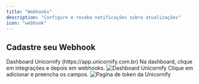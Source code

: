 ```yaml
---
title: "Webhooks"
description: "Configure e receba notificações sobre atualizações"
icon: "webhook"
---
```


## Cadastre seu Webhook

<Steps>
  <Step title="Acesse a dashboard da Unicornify">
    <Card>Dashboard Unicornify (https://app.unicornify.com.br)</Card>
  </Step>
  <Step title="Entre na página de webhooks">
    <Card>
      Na dashboard, clique em integrações e depois em webhooks.
      <img src="/images/webhook_page.png" alt="Dashboard Unicornify" />
    </Card>
  </Step>
  <Step title="configurando seu webhook">
    <Card>
      Clique em adicionar e preencha os campos.
      <img src="/images/webhook_menu.png" alt="Pagina de token da Unicornify" />
    </Card>
  </Step>
</Steps>
